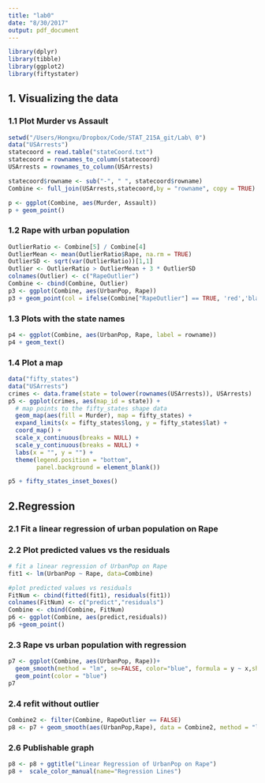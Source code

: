 ```yaml
---
title: "lab0"
date: "8/30/2017"
output: pdf_document
---
```


```r
library(dplyr)
library(tibble)
library(ggplot2)
library(fiftystater)
```

## 1. Visualizing the data

### 1.1 Plot Murder vs Assault

```r
setwd("/Users/Hongxu/Dropbox/Code/STAT_215A_git/Lab\ 0")
data("USArrests")
statecoord = read.table("stateCoord.txt")
statecoord = rownames_to_column(statecoord)
USArrests = rownames_to_column(USArrests)

statecoord$rowname <- sub("-", " ", statecoord$rowname)
Combine <- full_join(USArrests,statecoord,by = "rowname", copy = TRUE)
```


```r
p <- ggplot(Combine, aes(Murder, Assault))
p + geom_point()
```

### 1.2 Rape with urban population

```r
OutlierRatio <- Combine[5] / Combine[4]
OutlierMean <- mean(OutlierRatio$Rape, na.rm = TRUE)
OutlierSD <- sqrt(var(OutlierRatio))[1,1]
Outlier <- OutlierRatio > OutlierMean + 3 * OutlierSD
colnames(Outlier) <- c("RapeOutlier")
Combine <- cbind(Combine, Outlier)
p3 <- ggplot(Combine, aes(UrbanPop, Rape))
p3 + geom_point(col = ifelse(Combine["RapeOutlier"] == TRUE, 'red','black'))
```

### 1.3 Plots with the state names

```r
p4 <- ggplot(Combine, aes(UrbanPop, Rape, label = rowname))
p4 + geom_text()
```

### 1.4 Plot a map

```r
data("fifty_states") 
data("USArrests")
crimes <- data.frame(state = tolower(rownames(USArrests)), USArrests)
p5 <- ggplot(crimes, aes(map_id = state)) + 
  # map points to the fifty_states shape data
  geom_map(aes(fill = Murder), map = fifty_states) + 
  expand_limits(x = fifty_states$long, y = fifty_states$lat) +
  coord_map() +
  scale_x_continuous(breaks = NULL) + 
  scale_y_continuous(breaks = NULL) +
  labs(x = "", y = "") +
  theme(legend.position = "bottom", 
        panel.background = element_blank())

p5 + fifty_states_inset_boxes() 
```

## 2.Regression
### 2.1 Fit a linear regression of urban population on Rape
### 2.2 Plot predicted values vs the residuals
```r
# fit a linear regression of UrbanPop on Rape
fit1 <- lm(UrbanPop ~ Rape, data=Combine)

#plot predicted values vs residuals
FitNum <- cbind(fitted(fit1), residuals(fit1))
colnames(FitNum) <- c("predict","residuals")
Combine <- cbind(Combine, FitNum)
p6 <- ggplot(Combine, aes(predict,residuals))
p6 +geom_point()
```

### 2.3 Rape vs urban population with regression

```r
p7 <- ggplot(Combine, aes(UrbanPop, Rape))+
  geom_smooth(method = "lm", se=FALSE, color="blue", formula = y ~ x,show.legend = TRUE) +
  geom_point(color = "blue")
p7
```

### 2.4 refit without outlier

```r
Combine2 <- filter(Combine, RapeOutlier == FALSE)
p8 <- p7 + geom_smooth(aes(UrbanPop,Rape), data = Combine2, method = "lm", se=FALSE, color="red", formula = y ~ x, show.legend = TRUE)
```

### 2.6 Publishable graph
```r
p8 <- p8 + ggtitle("Linear Regression of UrbanPop on Rape")
p8 +  scale_color_manual(name="Regression Lines")
```

